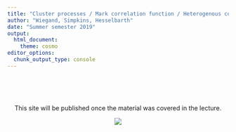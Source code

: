 ```yaml
---
title: "Cluster processes / Mark correlation function / Heterogenous conditions"
author: "Wiegand, Simpkins, Hesselbarth"
date: "Summer semester 2019"
output: 
  html_document:
    theme: cosmo
editor_options: 
  chunk_output_type: console
---
```


<br>
<br>
<br>

<center>
This site will be published once the material was covered in the lecture.

![](https://media.giphy.com/media/Wdzvwq7oePwek/giphy.gif)
</center>